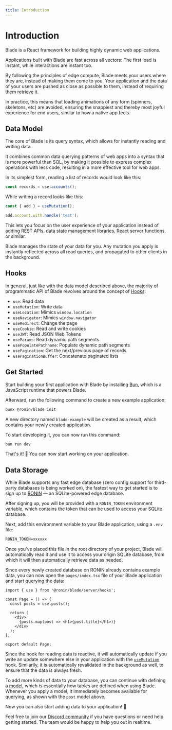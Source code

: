 ```yaml
---
title: Introduction
---
```



# Introduction

Blade is a React framework for building highly dynamic web applications.

Applications built with Blade are fast across all vectors: The first load is instant,
while interactions are instant too.

By following the principles of edge compute, Blade meets your users where they are, instead
of making them come to you. Your application and the data of your users are pushed as
close as possible to them, instead of requiring them retrieve it.

In practice, this means that loading animations of any form (spinners, skeletons, etc)
are avoided, ensuring the snappiest and thereby most joyful experience for end users,
similar to how a native app feels.

## Data Model

The core of Blade is its query syntax, which allows for instantly reading and writing
data.

It combines common data querying patterns of web apps into a syntax that is more powerful
than SQL, by making it possible to express complex operations with less code, resulting in
a more effective tool for web apps.

In its simplest form, reading a list of records would look like this:

```typescript
const records = use.accounts();
```

While writing a record looks like this:

```typescript
const { add } = useMutation();

add.account.with.handle('test');
```

This lets you focus on the user experience of your application instead of adding
REST APIs, data state management libraries, React server functions, or similar.

Blade manages the state of your data for you. Any mutation you apply is instantly
reflected across all read queries, and propagated to other clients in the background.

## Hooks

In general, just like with the data model described above, the majority of programmatic
API of Blade revolves around the concept of [Hooks](https://react.dev/reference/react/hooks):

- `use`: Read data
- `useMutation`: Write data
- `useLocation`: Mimics `window.location`
- `useNavigator`: Mimics `window.navigator`
- `useRedirect`: Change the page
- `useCookie`: Read and write cookies
- `useJWT`: Read JSON Web Tokens
- `useParams`: Read dynamic path segments
- `usePopulatePathname`: Populate dynamic path segments
- `usePagination`: Get the next/previous page of records
- `usePaginationBuffer`: Concatenate paginated lists

## Get Started

Start building your first application with Blade by installing [Bun](https://bun.sh), which is a JavaScript runtime that powers Blade.

Afterward, run the following command to create a new example application:

```bash
bunx @ronin/blade init
```

A new directory named `blade-example` will be created as a result, which contains your newly created application.

To start developing it, you can now run this command:

```bash
bun run dev
```

That's it! 🎉 You can now start working on your application.

## Data Storage

While Blade supports any fast edge database (zero config support for third-party databases is being worked on), the fastest way to get started is to sign up to [RONIN](https://ronin.co) — an SQLite-powered edge database.

After signing up, you will be provided with a `RONIN_TOKEN` environment variable, which contains the token that can be used to access your SQLite database.

Next, add this environment variable to your Blade application, using a `.env` file:

```txt
RONIN_TOKEN=xxxxxx
```

Once you've placed this file in the root directory of your project, Blade will automatically read it and use it to access your origin SQLite database, from which it will then automatically retrieve data as needed.

Since every newly created database on RONIN already contains example data, you can now open the `pages/index.tsx` file of your Blade application and start querying the data:

```tsx
import { use } from '@ronin/blade/server/hooks';

const Page = () => {
  const posts = use.posts();

  return (
    <div>
      {posts.map(post => <h1>{post.title}</h1>)}
    </div>
  );
};

export default Page;
```

Since the hook for reading data is reactive, it will automatically update if you write an update somewhere else in your application with the [`useMutation`](/hooks#usemetadata-server) hook. Similarily, it is automatically revalidated in the background as well, to ensure that the data is always fresh.

To add more kinds of data to your database, you can continue with defining a [model](/models), which is essentially how tables are defined when using Blade. Whenever you apply a model, it immediately becomes available for querying, as shown with the `post` model above.

Now you can also start adding data to your application! 🚀

Feel free to join our [Discord community](https://discord.gg/ronin) if you have questions or need help getting started. The team would be happy to help you out in realtime.